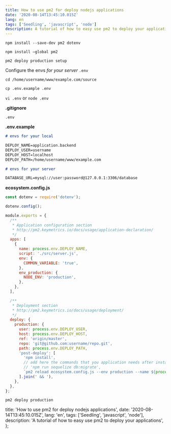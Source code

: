 ```yaml
---
title: How to use pm2 for deploy nodejs applications
date: '2020-08-14T13:45:10.015Z'
lang: en
tags: ['Seedling', 'javascript', 'node']
description: A tutorial of how to easy use pm2 to deploy your applications
---
```


`npm install --save-dev pm2 dotenv`

`npm install —global pm2`

`pm2 deploy production setup`

Configure the envs _for your server_ `.env`

`cd /home/username/www/example.com/source`

`cp .env.example .env`

`vi .env` or `node .env`

**.gitignore**

```
.env
```

**.env.example**

```markdown
# envs for your local

DEPLOY_NAME=application.backend
DEPLOY_USER=username
DEPLOY_HOST=localhost
DEPLOY_PATH=/home/username/www/example.com

# envs for your server

DATABASE_URL=mysql://user:password@127.0.0.1:3306/database
```

**ecosystem.config.js**

```javascript
const dotenv = require('dotenv');

dotenv.config();

module.exports = {
  /**
   * Application configuration section
   * http://pm2.keymetrics.io/docs/usage/application-declaration/
   */
  apps: [
    {
      name: process.env.DEPLOY_NAME,
      script: './src/server.js',
      env: {
        COMMON_VARIABLE: 'true',
      },
      env_production: {
        NODE_ENV: 'production',
      },
    },
  ],

  /**
   * Deployment section
   * http://pm2.keymetrics.io/docs/usage/deployment/
   */
  deploy: {
    production: {
      user: process.env.DEPLOY_USER,
      host: process.env.DEPLOY_HOST,
      ref: 'origin/master',
      repo: 'git@github.com:username/repo.git',
      path: process.env.DEPLOY_PATH,
      'post-deploy': [
        'npm install',
        // add here the commands that you application needs after install
        // 'npm run sequelize db:migrate',
        `pm2 reload ecosystem.config.js --env production --name ${process.env.DEPLOY_NAME}`,
      ].join(' && '),
    },
  },
};
```

`pm2 deploy production`


  title: 'How to use pm2 for deploy nodejs applications',
  date: '2020-08-14T13:45:10.015Z',
  lang: 'en',
  tags: ['Seedling', 'javascript', 'node'],
  description: 'A tutorial of how to easy use pm2 to deploy your applications',
};

